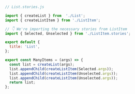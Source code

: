 
```js
// List.stories.js

import { createList } from  './List';
import { createListItem } from './ListItem';

// 👇 We're importing the necessary stories from ListItem
import { Selected, Unselected } from './ListItem.stories';

export default {
  title: 'List',
};

export const ManyItems = (args) => {
  const list = createList(args);
  list.appendChild(createListItem(Selected.args));
  list.appendChild(createListItem(Unselected.args));
  list.appendChild(createListItem(Unselected.args));
  return list;
};
```
